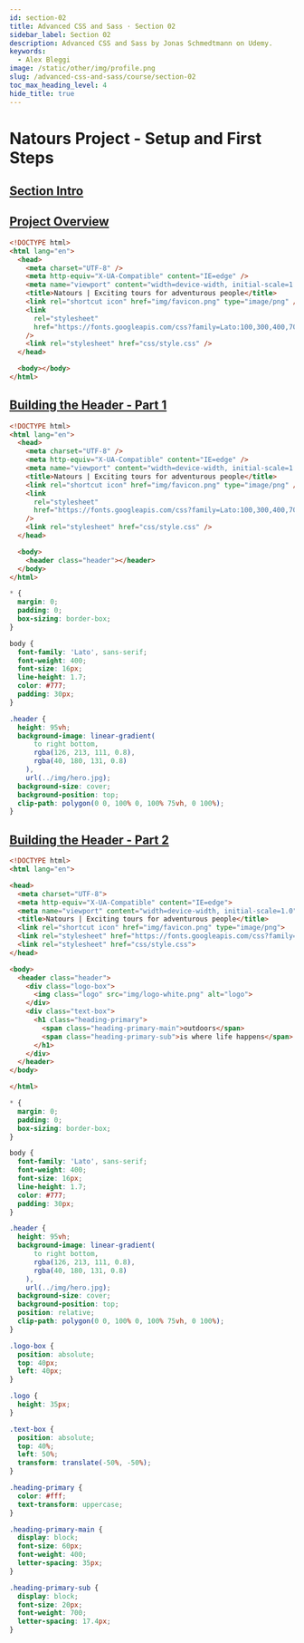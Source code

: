 ```yaml
---
id: section-02
title: Advanced CSS and Sass · Section 02
sidebar_label: Section 02
description: Advanced CSS and Sass by Jonas Schmedtmann on Udemy.
keywords:
  - Alex Bleggi
image: /static/other/img/profile.png
slug: /advanced-css-and-sass/course/section-02
toc_max_heading_level: 4
hide_title: true
---
```



# Natours Project - Setup and First Steps

## [Section Intro](https://www.udemy.com/course/advanced-css-and-sass/learn/lecture/8312906#overview)

## [Project Overview](https://www.udemy.com/course/advanced-css-and-sass/learn/lecture/6968492#overview)

```html {1-17} title="index.html"
<!DOCTYPE html>
<html lang="en">
  <head>
    <meta charset="UTF-8" />
    <meta http-equiv="X-UA-Compatible" content="IE=edge" />
    <meta name="viewport" content="width=device-width, initial-scale=1.0" />
    <title>Natours | Exciting tours for adventurous people</title>
    <link rel="shortcut icon" href="img/favicon.png" type="image/png" />
    <link
      rel="stylesheet"
      href="https://fonts.googleapis.com/css?family=Lato:100,300,400,700,900"
    />
    <link rel="stylesheet" href="css/style.css" />
  </head>

  <body></body>
</html>
```

## [Building the Header - Part 1](https://www.udemy.com/course/advanced-css-and-sass/learn/lecture/8274400#overview)

```html {17} title="index.html"
<!DOCTYPE html>
<html lang="en">
  <head>
    <meta charset="UTF-8" />
    <meta http-equiv="X-UA-Compatible" content="IE=edge" />
    <meta name="viewport" content="width=device-width, initial-scale=1.0" />
    <title>Natours | Exciting tours for adventurous people</title>
    <link rel="shortcut icon" href="img/favicon.png" type="image/png" />
    <link
      rel="stylesheet"
      href="https://fonts.googleapis.com/css?family=Lato:100,300,400,700,900"
    />
    <link rel="stylesheet" href="css/style.css" />
  </head>

  <body>
    <header class="header"></header>
  </body>
</html>
```

```css {1-27} title="css/style.css"
* {
  margin: 0;
  padding: 0;
  box-sizing: border-box;
}

body {
  font-family: 'Lato', sans-serif;
  font-weight: 400;
  font-size: 16px;
  line-height: 1.7;
  color: #777;
  padding: 30px;
}

.header {
  height: 95vh;
  background-image: linear-gradient(
      to right bottom,
      rgba(126, 213, 111, 0.8),
      rgba(40, 180, 131, 0.8)
    ),
    url(../img/hero.jpg);
  background-size: cover;
  background-position: top;
  clip-path: polygon(0 0, 100% 0, 100% 75vh, 0 100%);
}
```

## [Building the Header - Part 2](https://www.udemy.com/course/advanced-css-and-sass/learn/lecture/8274402#overview)

```html {16-24} title="index.html"
<!DOCTYPE html>
<html lang="en">

<head>
  <meta charset="UTF-8">
  <meta http-equiv="X-UA-Compatible" content="IE=edge">
  <meta name="viewport" content="width=device-width, initial-scale=1.0">
  <title>Natours | Exciting tours for adventurous people</title>
  <link rel="shortcut icon" href="img/favicon.png" type="image/png">
  <link rel="stylesheet" href="https://fonts.googleapis.com/css?family=Lato:100,300,400,700,900">
  <link rel="stylesheet" href="css/style.css">
</head>

<body>
  <header class="header">
    <div class="logo-box">
      <img class="logo" src="img/logo-white.png" alt="logo">
    </div>
    <div class="text-box">
      <h1 class="heading-primary">
        <span class="heading-primary-main">outdoors</span>
        <span class="heading-primary-sub">is where life happens</span>
      </h1>
    </div>
  </header>
</body>

</html>
```

```css {26,30-34,36-38,40-45,47-50,52-57,59-64} title="./css/style.css"
* {
  margin: 0;
  padding: 0;
  box-sizing: border-box;
}

body {
  font-family: 'Lato', sans-serif;
  font-weight: 400;
  font-size: 16px;
  line-height: 1.7;
  color: #777;
  padding: 30px;
}

.header {
  height: 95vh;
  background-image: linear-gradient(
      to right bottom,
      rgba(126, 213, 111, 0.8),
      rgba(40, 180, 131, 0.8)
    ),
    url(../img/hero.jpg);
  background-size: cover;
  background-position: top;
  position: relative;
  clip-path: polygon(0 0, 100% 0, 100% 75vh, 0 100%);
}

.logo-box {
  position: absolute;
  top: 40px;
  left: 40px;
}

.logo {
  height: 35px;
}

.text-box {
  position: absolute;
  top: 40%;
  left: 50%;
  transform: translate(-50%, -50%);
}

.heading-primary {
  color: #fff;
  text-transform: uppercase;
}

.heading-primary-main {
  display: block;
  font-size: 60px;
  font-weight: 400;
  letter-spacing: 35px;
}

.heading-primary-sub {
  display: block;
  font-size: 20px;
  font-weight: 700;
  letter-spacing: 17.4px;
}
```
